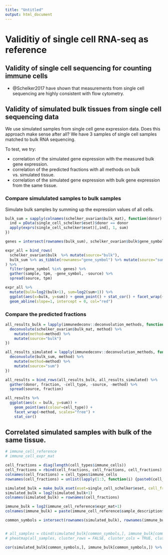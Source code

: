 ```yaml
---
title: "Untitled"
output: html_document
---
```



# Validitiy of single cell RNA-seq as reference

## Validity of single cell sequencing for counting immune cells
* @Schelker2017 have shown that measurements from single cell sequencing are highly consistent with flow cytometry. 

## Validity of simulated bulk tissues from single cell sequencing data
We use simulated samples from single cell gene expression data. Does this approach make sense after all? 
We have 3 samples of single cell samples matched to bulk RNA sequencing. 

To test, we try:

* correlation of the simulated gene expression with the measured bulk gene expression. 
* correlation of the predicted fractions with all methods on bulk vs. simulated tissue.
* correlation of the simulated gene expression with bulk gene expression from the same tissue. 


### Compare simululated samples to bulk samples

Simulate bulk samples by summing up the expression values of all cells. 
```r
bulk_sum = sapply(colnames(schelker_ovarian$bulk_mat), function(donor) {
  ind = pData(single_cell_schelker$eset)$donor == donor
  apply(exprs(single_cell_schelker$eset)[,ind], 1, sum)
})
```

```r
genes = intersect(rownames(bulk_sum), schelker_ovarian$bulk$gene_symbol)

expr_all = bind_rows(
  schelker_ovarian$bulk  %>% mutate(source="bulk"),
  bulk_sum %>% as_tibble(rownames="gene_symbol") %>% mutate(source="sum")
) %>% 
  filter(gene_symbol %in% genes) %>%
  gather(sample, tpm, -gene_symbol, -source) %>%
  spread(source, tpm)
```


```r
expr_all %>%
  mutate(bulk=log2(bulk+1), sum=log2(sum+1)) %>%
  ggplot(aes(x=bulk, y=sum)) + geom_point() + stat_cor() + facet_wrap(~sample) + 
  geom_abline(slope=1, intercept = 0, col="red")

```

### Compare the predicted fractions
```r
all_results_bulk = lapply(immunedeconv::deconvolution_methods, function(method) {
  deconvolute(schelker_ovarian$bulk_mat, method) %>%
    mutate(method=method) %>%
    mutate(source="bulk")
})

all_results_simulated = lapply(immunedeconv::deconvolution_methods, function(method) {
  deconvolute(bulk_sum, method) %>%
    mutate(method=method) %>%
    mutate(source="sum")
})

all_results = bind_rows(all_results_bulk, all_results_simulated) %>%
  gather(donor, fraction, -cell_type, -source, -method) %>%
  spread(source, fraction)

```

```r
all_results %>%
  ggplot(aes(x = bulk, y=sum)) +
    geom_point(aes(colour=cell_type)) + 
    facet_wrap(~method, scales="free") + 
    stat_cor()

```


## Correlated simulated samples with bulk of the same tissue. 
```r
# immune_cell_reference
# immune_cell_expr_mat

cell_fractions = diag(length(cell_types$immune_cells))
cell_fractions = rbind(cell_fractions, cell_fractions, cell_fractions)
colnames(cell_fractions) = cell_types$immune_cells
rownames(cell_fractions) = unlist(lapply(1:3, function(i) {paste0(cell_types$immune_cells, "_", i)}))

simulated_bulk = make_bulk_eset(eset=single_cell_schelker$eset, cell_fractions = cell_fractions, n_cells=500) %>% exprs() 
simulated_bulk = log2(simulated_bulk+1)
colnames(simulated_bulk) = rownames(cell_fractions)

immune_bulk = log2(immune_cell_reference$expr_mat+1)
colnames(immune_bulk) = paste(immune_cell_reference$sample_description$CellType, immune_cell_reference$sample_description$sample)

common_symbols = intersect(rownames(simulated_bulk), rownames(immune_bulk))


# all_samples = cbind(simulated_bulk[common_symbols,], immune_bulk[common_symbols, ])
# pheatmap(all_samples, cluster_rows = FALSE, cluster_cols = TRUE, clustering_distance_cols="correlation")

cor(simulated_bulk[common_symbols,], immune_bulk[common_symbols,]) %>% pheatmap()

```
